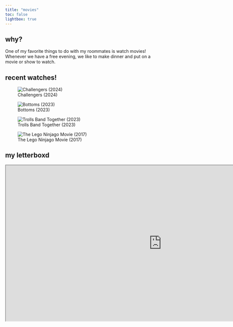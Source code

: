 ```yaml
---
title: "movies"
toc: false
lightbox: true
---
```


## why?

One of my favorite things to do with my roommates is watch movies! Whenever we have a free evening, we like to make dinner and put on a movie or show to watch.

## recent watches!

::: {layout-nrow="2"}
![Challengers (2024)](images/challengers.jpg){group="movies" description="Challengers (2024)"}

![Bottoms (2023)](images/bottoms.jpg){group="movies" description="Bottoms (2023)"}

![Trolls Band Together (2023)](images/trolls-01.webp){group="movies" description="Trolls Band Together (2023)"}

![The Lego Ninjago Movie (2017)](images/ninjagomovie.jpg){group="movies" description="The Lego Ninjago Movie (2017)"}
:::

## my letterboxd

```{=html}
<iframe width = "1000" height = "500" src = "https://lb-embed-content.bokonon.dev?username=aidanspaghetti" title="My Letterboxd"></iframe>
```
